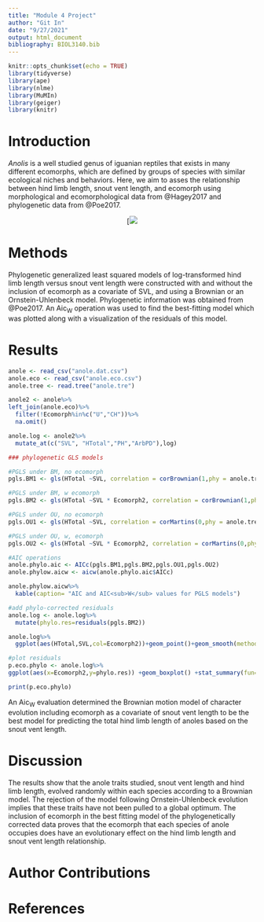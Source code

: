 ```yaml
---
title: "Module 4 Project"
author: "Git In"
date: "9/27/2021"
output: html_document
bibliography: BIOL3140.bib
---
```


```r
knitr::opts_chunk$set(echo = TRUE)
library(tidyverse)
library(ape)
library(nlme)
library(MuMIn)
library(geiger)
library(knitr)
```

# Introduction

*Anolis* is a well studied genus of iguanian reptiles that exists in many different ecomorphs, which are defined by groups of species with similar ecological niches and behaviors. Here, we aim to asses the relationship between hind limb length, snout vent length, and ecomorph using morphological and ecomorphological data from @Hagey2017 and phylogenetic data from @Poe2017. 

<center>
[![](https://upload.wikimedia.org/wikipedia/commons/thumb/f/fe/Anolis_carolinensis_%28male%26female%29_by_Robert_Michniewicz.jpg/220px-Anolis_carolinensis_%28male%26female%29_by_Robert_Michniewicz.jpg)
</center>

# Methods

Phylogenetic generalized least squared models of log-transformed hind limb length versus snout vent length were constructed with and without the inclusion of ecomorph as a covariate of SVL, and using a Brownian or an Ornstein-Uhlenbeck model. Phylogenetic information was obtained from @Poe2017. An Aic<sub>W</sub> operation was used to find the best-fitting model which was plotted along with a visualization of the residuals of this model. 

# Results
```r
anole <- read_csv("anole.dat.csv")
anole.eco <- read_csv("anole.eco.csv")
anole.tree <- read.tree("anole.tre")
```

```r
anole2 <- anole%>%
left_join(anole.eco)%>%
  filter(!Ecomorph%in%c("U","CH"))%>%
  na.omit()

anole.log <- anole2%>%
  mutate_at(c("SVL", "HTotal","PH","ArbPD"),log)
```

```r
### phylogenetic GLS models

#PGLS under BM, no ecomorph
pgls.BM1 <- gls(HTotal ~SVL, correlation = corBrownian(1,phy = anole.tree,form=~Species),data = anole.log, method = "ML")

#PGLS under BM, w ecomorph
pgls.BM2 <- gls(HTotal ~SVL * Ecomorph2, correlation = corBrownian(1,phy = anole.tree,form=~Species),data = anole.log, method = "ML")

#PGLS under OU, no ecomorph
pgls.OU1 <- gls(HTotal ~SVL, correlation = corMartins(0,phy = anole.tree,form=~Species),data = anole.log, method = "ML")

#PGLS under OU, w, ecomorph
pgls.OU2 <- gls(HTotal ~SVL * Ecomorph2, correlation = corMartins(0,phy = anole.tree,form=~Species),data = anole.log, method = "ML")
```

```r
#AIC operations
anole.phylo.aic <- AICc(pgls.BM1,pgls.BM2,pgls.OU1,pgls.OU2)
anole.phylow.aicw <- aicw(anole.phylo.aic$AICc)
```

```r
anole.phylow.aicw%>%
  kable(caption= "AIC and AIC<sub>W</sub> values for PGLS models")
```


```r
#add phylo-corrected residuals
anole.log <- anole.log%>%
  mutate(phylo.res=residuals(pgls.BM2))
```

```r
anole.log%>%
  ggplot(aes(HTotal,SVL,col=Ecomorph2))+geom_point()+geom_smooth(method="lm")
```


```r
#plot residuals
p.eco.phylo <- anole.log%>%
ggplot(aes(x=Ecomorph2,y=phylo.res)) +geom_boxplot() +stat_summary(fun=mean, geom="point", size=3)

print(p.eco.phylo)
```

An Aic<sub>W</sub> evaluation determined the Brownian motion model of character evolution including ecomorph as a covariate of snout vent length to be the best model for predicting the total hind limb length of anoles based on the snout vent length. 

# Discussion

The results show that the anole traits studied, snout vent length and hind limb length, evolved randomly within each species according to a Brownian model. The rejection of the model following Ornstein-Uhlenbeck evolution implies that these traits have not been pulled to a global optimum. The inclusion of ecomorph in the best fitting model of the phylogenetically corrected data proves that the ecomorph that each species of anole occupies does have an evolutionary effect on the hind limb length and snout vent length relationship. 

# Author Contributions

# References
